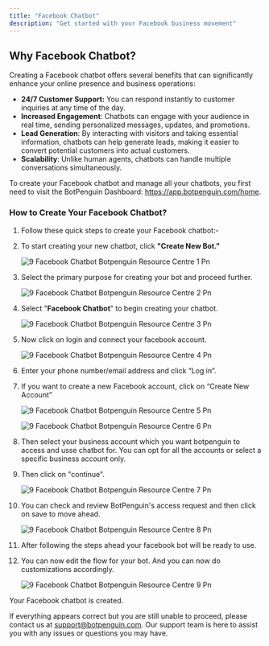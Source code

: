 ```yaml
---
title: "Facebook Chatbot"
description: "Get started with your Facebook business movement"
---
```


## **Why Facebook Chatbot?**

Creating a Facebook chatbot offers several benefits that can significantly enhance your online presence and business operations:

- **24/7 Customer Support:** You can respond instantly to customer inquiries at any time of the day.
- **Increased Engagement**: Chatbots can engage with your audience in real time, sending personalized messages, updates, and promotions.
- **Lead Generation**: By interacting with visitors and taking essential information, chatbots can help generate leads, making it easier to convert potential customers into actual customers.
- **Scalability**: Unlike human agents, chatbots can handle multiple conversations simultaneously.

To create your Facebook chatbot and manage all your chatbots, you first need to visit the BotPenguin Dashboard: https://app.botpenguin.com/home.

### **How to Create Your Facebook Chatbot?**

 1. Follow these quick steps to create your Facebook chatbot:-
 2. To start creating your new chatbot, click **"Create New Bot."**

    ![9 Facebook Chatbot Botpenguin Resource Centre 1 Pn](/images/create-newchatbot/9.facebook_chatbot__botpenguin_resource_centre-1.png)
 3. Select the primary purpose for creating your bot and proceed further.

    ![9 Facebook Chatbot Botpenguin Resource Centre 2 Pn](/images/create-newchatbot/9.facebook_chatbot__botpenguin_resource_centre-2.png)
 4. Select "**Facebook Chatbot**" to begin creating your chatbot.

    ![9 Facebook Chatbot Botpenguin Resource Centre 3 Pn](/images/create-newchatbot/9.facebook_chatbot__botpenguin_resource_centre-3.png)
 5. Now click on login and connect your facebook account.

    ![9 Facebook Chatbot Botpenguin Resource Centre 4 Pn](/images/create-newchatbot/9.facebook_chatbot__botpenguin_resource_centre-4.png)
 6. Enter your phone number/email address and click “Log in”.
 7. If you want to create a new Facebook account, click on “Create New Account”

    ![9 Facebook Chatbot Botpenguin Resource Centre 5 Pn](/images/create-newchatbot/9.facebook_chatbot__botpenguin_resource_centre-5.png)

    ![9 Facebook Chatbot Botpenguin Resource Centre 6 Pn](/images/create-newchatbot/9.facebook_chatbot__botpenguin_resource_centre-6.png)
 8. Then select your business account which you want botpenguin to access and usse chatbot for. You can opt for all the accounts or select a specific business account only.
 9. Then click on "continue".

    ![9 Facebook Chatbot Botpenguin Resource Centre 7 Pn](/images/create-newchatbot/9.facebook_chatbot__botpenguin_resource_centre-7.png)
10. You can check and review BotPenguin's access request and then click on save to move ahead.

    ![9 Facebook Chatbot Botpenguin Resource Centre 8 Pn](/images/create-newchatbot/9.facebook_chatbot__botpenguin_resource_centre-8.png)
11. After following the steps ahead your facebook bot will be ready to use.
12. You can now edit the flow for your bot. And you can now do customizations accordingly.

    ![9 Facebook Chatbot Botpenguin Resource Centre 9 Pn](/images/create-newchatbot/9.facebook_chatbot__botpenguin_resource_centre-9.png)

Your Facebook chatbot is created.

If everything appears correct but you are still unable to proceed, please contact us at [support@botpenguin.com](mailto:support@botpenguin.com). Our support team is here to assist you with any issues or questions you may have.